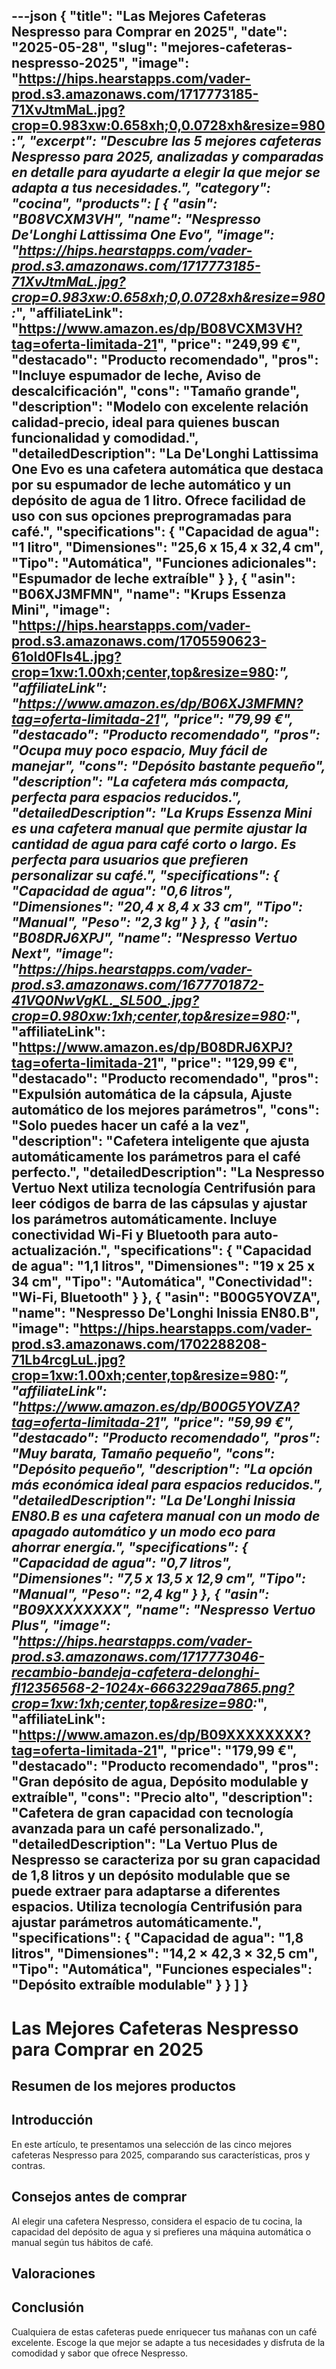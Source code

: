 ---json
{
  "title": "Las Mejores Cafeteras Nespresso para Comprar en 2025",
  "date": "2025-05-28",
  "slug": "mejores-cafeteras-nespresso-2025",
  "image": "https://hips.hearstapps.com/vader-prod.s3.amazonaws.com/1717773185-71XvJtmMaL.jpg?crop=0.983xw:0.658xh;0,0.0728xh&resize=980:*",
  "excerpt": "Descubre las 5 mejores cafeteras Nespresso para 2025, analizadas y comparadas en detalle para ayudarte a elegir la que mejor se adapta a tus necesidades.",
  "category": "cocina",
  "products": [
    {
      "asin": "B08VCXM3VH",
      "name": "Nespresso De'Longhi Lattissima One Evo",
      "image": "https://hips.hearstapps.com/vader-prod.s3.amazonaws.com/1717773185-71XvJtmMaL.jpg?crop=0.983xw:0.658xh;0,0.0728xh&resize=980:*",
      "affiliateLink": "https://www.amazon.es/dp/B08VCXM3VH?tag=oferta-limitada-21",
      "price": "249,99 €",
      "destacado": "Producto recomendado",
      "pros": "Incluye espumador de leche, Aviso de descalcificación",
      "cons": "Tamaño grande",
      "description": "Modelo con excelente relación calidad-precio, ideal para quienes buscan funcionalidad y comodidad.",
      "detailedDescription": "La De'Longhi Lattissima One Evo es una cafetera automática que destaca por su espumador de leche automático y un depósito de agua de 1 litro. Ofrece facilidad de uso con sus opciones preprogramadas para café.",
      "specifications": {
        "Capacidad de agua": "1 litro",
        "Dimensiones": "25,6 x 15,4 x 32,4 cm",
        "Tipo": "Automática",
        "Funciones adicionales": "Espumador de leche extraíble"
      }
    },
    {
      "asin": "B06XJ3MFMN",
      "name": "Krups Essenza Mini",
      "image": "https://hips.hearstapps.com/vader-prod.s3.amazonaws.com/1705590623-61oId0FIs4L.jpg?crop=1xw:1.00xh;center,top&resize=980:*",
      "affiliateLink": "https://www.amazon.es/dp/B06XJ3MFMN?tag=oferta-limitada-21",
      "price": "79,99 €",
      "destacado": "Producto recomendado",
      "pros": "Ocupa muy poco espacio, Muy fácil de manejar",
      "cons": "Depósito bastante pequeño",
      "description": "La cafetera más compacta, perfecta para espacios reducidos.",
      "detailedDescription": "La Krups Essenza Mini es una cafetera manual que permite ajustar la cantidad de agua para café corto o largo. Es perfecta para usuarios que prefieren personalizar su café.",
      "specifications": {
        "Capacidad de agua": "0,6 litros",
        "Dimensiones": "‎20,4 x 8,4 x 33 cm",
        "Tipo": "Manual",
        "Peso": "2,3 kg"
      }
    },
    {
      "asin": "B08DRJ6XPJ",
      "name": "Nespresso Vertuo Next",
      "image": "https://hips.hearstapps.com/vader-prod.s3.amazonaws.com/1677701872-41VQ0NwVgKL._SL500_.jpg?crop=0.980xw:1xh;center,top&resize=980:*",
      "affiliateLink": "https://www.amazon.es/dp/B08DRJ6XPJ?tag=oferta-limitada-21",
      "price": "129,99 €",
      "destacado": "Producto recomendado",
      "pros": "Expulsión automática de la cápsula, Ajuste automático de los mejores parámetros",
      "cons": "Solo puedes hacer un café a la vez",
      "description": "Cafetera inteligente que ajusta automáticamente los parámetros para el café perfecto.",
      "detailedDescription": "La Nespresso Vertuo Next utiliza tecnología Centrifusión para leer códigos de barra de las cápsulas y ajustar los parámetros automáticamente. Incluye conectividad Wi-Fi y Bluetooth para auto-actualización.",
      "specifications": {
        "Capacidad de agua": "1,1 litros",
        "Dimensiones": "19 x 25 x 34 cm",
        "Tipo": "Automática",
        "Conectividad": "Wi-Fi, Bluetooth"
      }
    },
    {
      "asin": "B00G5YOVZA",
      "name": "Nespresso De'Longhi Inissia EN80.B",
      "image": "https://hips.hearstapps.com/vader-prod.s3.amazonaws.com/1702288208-71Lb4rcgLuL.jpg?crop=1xw:1.00xh;center,top&resize=980:*",
      "affiliateLink": "https://www.amazon.es/dp/B00G5YOVZA?tag=oferta-limitada-21",
      "price": "59,99 €",
      "destacado": "Producto recomendado",
      "pros": "Muy barata, Tamaño pequeño",
      "cons": "Depósito pequeño",
      "description": "La opción más económica ideal para espacios reducidos.",
      "detailedDescription": "La De'Longhi Inissia EN80.B es una cafetera manual con un modo de apagado automático y un modo eco para ahorrar energía.",
      "specifications": {
        "Capacidad de agua": "0,7 litros",
        "Dimensiones": "7,5 x 13,5 x 12,9 cm",
        "Tipo": "Manual",
        "Peso": "2,4 kg"
      }
    },
    {
      "asin": "B09XXXXXXXX",
      "name": "Nespresso Vertuo Plus",
      "image": "https://hips.hearstapps.com/vader-prod.s3.amazonaws.com/1717773046-recambio-bandeja-cafetera-delonghi-fl12356568-2-1024x-6663229aa7865.png?crop=1xw:1xh;center,top&resize=980:*",
      "affiliateLink": "https://www.amazon.es/dp/B09XXXXXXXX?tag=oferta-limitada-21",
      "price": "179,99 €",
      "destacado": "Producto recomendado",
      "pros": "Gran depósito de agua, Depósito modulable y extraíble",
      "cons": "Precio alto",
      "description": "Cafetera de gran capacidad con tecnología avanzada para un café personalizado.",
      "detailedDescription": "La Vertuo Plus de Nespresso se caracteriza por su gran capacidad de 1,8 litros y un depósito modulable que se puede extraer para adaptarse a diferentes espacios. Utiliza tecnología Centrifusión para ajustar parámetros automáticamente.",
      "specifications": {
        "Capacidad de agua": "1,8 litros",
        "Dimensiones": "14,2 × 42,3 × 32,5 cm",
        "Tipo": "Automática",
        "Funciones especiales": "Depósito extraíble modulable"
      }
    }
  ]
}
---


# Las Mejores Cafeteras Nespresso para Comprar en 2025

## Resumen de los mejores productos

<ProductRankingTable products={products} />

## Introducción

En este artículo, te presentamos una selección de las cinco mejores cafeteras Nespresso para 2025, comparando sus características, pros y contras.

## Consejos antes de comprar

Al elegir una cafetera Nespresso, considera el espacio de tu cocina, la capacidad del depósito de agua y si prefieres una máquina automática o manual según tus hábitos de café.

## Valoraciones

<ProductDetailCard product={products[0]} />

<ProductDetailCard product={products[1]} />

<ProductDetailCard product={products[2]} />

<ProductDetailCard product={products[3]} />

<ProductDetailCard product={products[4]} />

## Conclusión

Cualquiera de estas cafeteras puede enriquecer tus mañanas con un café excelente. Escoge la que mejor se adapte a tus necesidades y disfruta de la comodidad y sabor que ofrece Nespresso.
